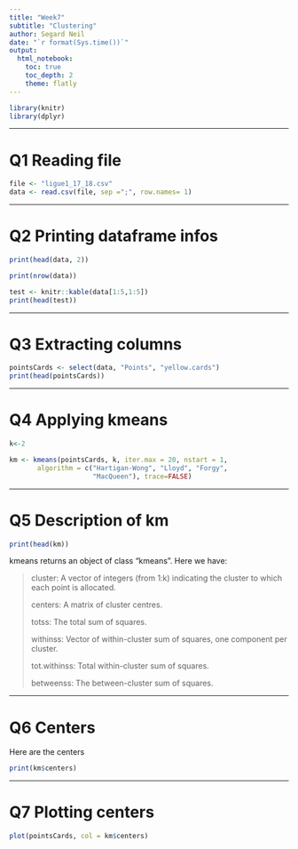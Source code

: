 ```yaml
---
title: "Week7"
subtitle: "Clustering"
author: Segard Neil
date: "`r format(Sys.time())`"
output: 
  html_notebook:
    toc: true
    toc_depth: 2
    theme: flatly
---
```

```r
library(knitr)
library(dplyr)
```
***
# Q1 Reading file
```r
file <- "ligue1_17_18.csv"
data <- read.csv(file, sep =";", row.names= 1)
```

***
# Q2 Printing dataframe infos
```r
print(head(data, 2))
```

```r
print(nrow(data))
```

```r
test <- knitr::kable(data[1:5,1:5])
print(head(test))
```


***
# Q3 Extracting columns
```r
pointsCards <- select(data, "Points", "yellow.cards")
print(head(pointsCards))
```

***
# Q4 Applying kmeans
```r
k<-2

km <- kmeans(pointsCards, k, iter.max = 20, nstart = 1,
       algorithm = c("Hartigan-Wong", "Lloyd", "Forgy",
                     "MacQueen"), trace=FALSE)
```

***
# Q5 Description of km
```r
print(head(km))
```
kmeans returns an object of class "kmeans". Here we have:

> cluster: A vector of integers (from 1:k) indicating the cluster to which each point is allocated.
> 
> centers: A matrix of cluster centres.
> 
> totss: The total sum of squares.
> 
> withinss: Vector of within-cluster sum of squares, one component per cluster.
> 
> tot.withinss: Total within-cluster sum of squares.
> 
> betweenss: The between-cluster sum of squares.


***
# Q6 Centers
Here are the centers
```r
print(km$centers)
```
***

# Q7 Plotting centers
```r
plot(pointsCards, col = km$centers)
```





























